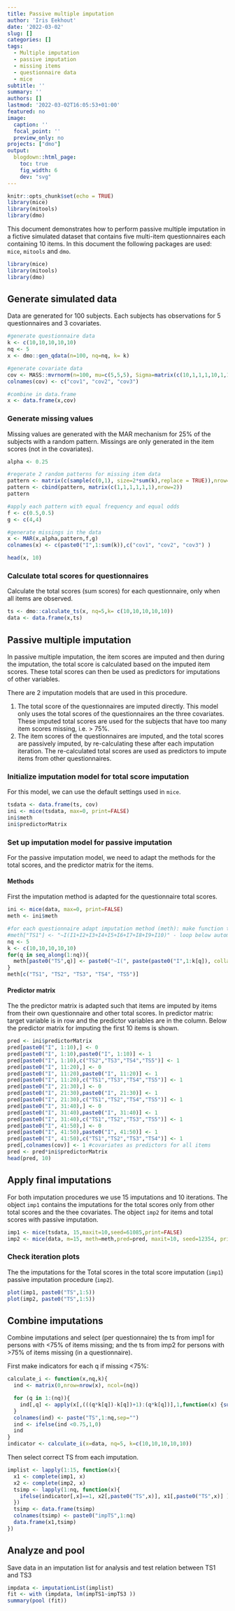 ```yaml
---
title: Passive multiple imputation
author: 'Iris Eekhout'
date: '2022-03-02'
slug: []
categories: []
tags:
  - Multiple imputation
  - passive imputation
  - missing items
  - questionnaire data
  - mice
subtitle: ''
summary: ''
authors: []
lastmod: '2022-03-02T16:05:53+01:00'
featured: no
image:
  caption: ''
  focal_point: ''
  preview_only: no
projects: ["dmo"]
output: 
  blogdown::html_page:
    toc: true
    fig_width: 6
    dev: "svg"
---
```


```r
knitr::opts_chunk$set(echo = TRUE)
library(mice)
library(mitools)
library(dmo)
```

This document demonstrates how to perform passive multiple imputation in a fictive simulated dataset that contains five multi-item questionnaires each containing 10 items. In this document the following packages are used: `mice`, `mitools` and `dmo`. 

```r
library(mice)
library(mitools)
library(dmo)
```


## Generate simulated data

Data are generated for 100 subjects. Each subjects has observations for 5 questionnaires and 3 covariates.

```r
#generate questionnaire data
k <- c(10,10,10,10,10)
nq <- 5
x <- dmo::gen_qdata(n=100, nq=nq, k= k)

#generate covariate data
cov <- MASS::mvrnorm(n=100, mu=c(5,5,5), Sigma=matrix(c(10,1,1,1,10,1,1,1,10),3,3))
colnames(cov) <- c("cov1", "cov2", "cov3")

#combine in data.frame
x <- data.frame(x,cov)

```

### Generate missing values

Missing values are generated with the MAR mechanism for 25% of the subjects with a random pattern. Missings are only generated in the item scores (not in the covariates).

```r
alpha <- 0.25

#regerate 2 random patterns for missing item data
pattern <- matrix(c(sample(c(0,1), size=2*sum(k),replace = TRUE)),nrow=2)
pattern <- cbind(pattern, matrix(c(1,1,1,1,1,1),nrow=2))
pattern
```

```R
#apply each pattern with equal frequency and equal odds
f <- c(0.5,0.5)
g <- c(4,4)

#generate missings in the data
x <- MAR(x,alpha,pattern,f,g)
colnames(x) <- c(paste0("I",1:sum(k)),c("cov1", "cov2", "cov3") )

head(x, 10)
```


### Calculate total scores for questionnaires

Calculate the total scores (sum scores) for each questionnaire, only when all items are observed.
```r
ts <- dmo::calculate_ts(x, nq=5,k= c(10,10,10,10,10))
data <- data.frame(x,ts)
```


## Passive multiple imputation

In passive multiple imputation, the item scores are imputed and then during the imputation, the total score is calculated based on the imputed item scores. These total scores can then be used as predictors for imputations of other variables.

There are 2 imputation models that are used in this procedure. 

1. The total score of the questionnaires are imputed directly. This model only uses the total scores of the questionnaires an the three covariates. These imputed total scores are used for the subjects that have too many item scores missing, i.e. > 75%.
2. The item scores of the questionnaires are imputed, and the total scores are passively imputed, by re-calculating these after each imputation iteration. The re-calculated total scores are used as predictors to impute items from other questionnaires. 

### Initialize imputation model for total score imputation

For this model, we can use the default settings used in `mice`.

```r
tsdata <- data.frame(ts, cov)
ini <- mice(tsdata, max=0, print=FALSE)
ini$meth
ini$predictorMatrix


```


### Set up imputation model for passive imputation

For the passive imputation model, we need to adapt the methods for the total scores, and the predictor matrix for the items. 

#### Methods

First the imputation method is adapted for the questionnaire total scores.

```r
ini <- mice(data, max=0, print=FALSE)
meth <- ini$meth

#for each questionnaire adapt imputation method (meth): make function to calculate TS between iterations. Example TS1:
#meth["TS1"] <- "~I(I1+I2+I3+I4+I5+I6+I7+I8+I9+I10)" - loop below automates for simulation data
nq <- 5
k <- c(10,10,10,10,10)
for(q in seq_along(1:nq)){
  meth[paste0("TS",q)] <- paste0("~I(", paste(paste0("I",1:k[q]), collapse="+"), ")")
}
meth[c("TS1", "TS2", "TS3", "TS4", "TS5")]
```

#### Predictor matrix

The the predictor matrix is adapted such that items are imputed by items from their own questionnaire and other total scores.
In predictor matrix: target variable is in row and the predictor variables are in the column. Below the predictor matrix for imputing the first 10 items is shown. 


```r
pred <- ini$predictorMatrix
pred[paste0("I", 1:10),] <- 0
pred[paste0("I", 1:10),paste0("I", 1:10)] <- 1
pred[paste0("I", 1:10),c("TS2","TS3","TS4","TS5")] <- 1
pred[paste0("I", 11:20),] <- 0
pred[paste0("I", 11:20),paste0("I", 11:20)] <- 1
pred[paste0("I", 11:20),c("TS1","TS3","TS4","TS5")] <- 1
pred[paste0("I", 21:30),] <- 0
pred[paste0("I", 21:30),paste0("I", 21:30)] <- 1
pred[paste0("I", 21:30),c("TS1","TS2","TS4","TS5")] <- 1
pred[paste0("I", 31:40),] <- 0
pred[paste0("I", 31:40),paste0("I", 31:40)] <- 1
pred[paste0("I", 31:40),c("TS1","TS2","TS3","TS5")] <- 1
pred[paste0("I", 41:50),] <- 0
pred[paste0("I", 41:50),paste0("I", 41:50)] <- 1
pred[paste0("I", 41:50),c("TS1","TS2","TS3","TS4")] <- 1
pred[,colnames(cov)] <- 1 #covariates as predictors for all items
pred <- pred*ini$predictorMatrix
head(pred, 10)
```



## Apply final imputations

For both imputation procedures we use 15 imputations and 10 iterations. The object `imp1` contains the imputations for the total scores only from other total scores and the thee covariates. The object `imp2` for items and total scores with passive imputation.

```r
imp1 <- mice(tsdata, 15,maxit=10,seed=61085,print=FALSE)
imp2 <- mice(data, m=15, meth=meth,pred=pred, maxit=10, seed=12354, print=FALSE)
```

### Check iteration plots

The the imputations for the Total scores in the total score imputation (`imp1`) passive imputation procedure (`imp2`).

```r
plot(imp1, paste0("TS",1:5))
plot(imp2, paste0("TS",1:5))
```

## Combine imputations

Combine imputations and select (per questionnaire) the ts from imp1 for persons with <75% of items missing; and the ts from imp2 for persons with >75% of items missing (in a questionnaire).

First make indicators for each q if missing <75%:
```r
calculate_i <- function(x,nq,k){
  ind <- matrix(0,nrow=nrow(x), ncol=(nq))

  for (q in 1:(nq)){
    ind[,q] <- apply(x[,(((q*k[q])-k[q])+1):(q*k[q])],1,function(x) {sum(is.na(x))/length(x)})
  }
  colnames(ind) <- paste("TS",1:nq,sep="")
  ind <- ifelse(ind <0.75,1,0)
  ind
}
indicator <- calculate_i(x=data, nq=5, k=c(10,10,10,10,10))
```

Then select correct TS from each imputation.
```r
implist <- lapply(1:15, function(x){
  x1 <- complete(imp1, x)
  x2 <- complete(imp2, x)
  tsimp <- lapply(1:nq, function(x){
    ifelse(indicator[,x]==1, x2[,paste0("TS",x)], x1[,paste0("TS",x)] )
  })
  tsimp <- data.frame(tsimp)
  colnames(tsimp) <- paste0("impTS",1:nq)
  data.frame(x1,tsimp)
})
```

## Analyze and pool

Save data in an imputation list for analysis and test relation between TS1 and TS3

```r
impdata <- imputationList(implist)
fit <- with (impdata, lm(impTS1~impTS3 )) 
summary(pool (fit))

```

